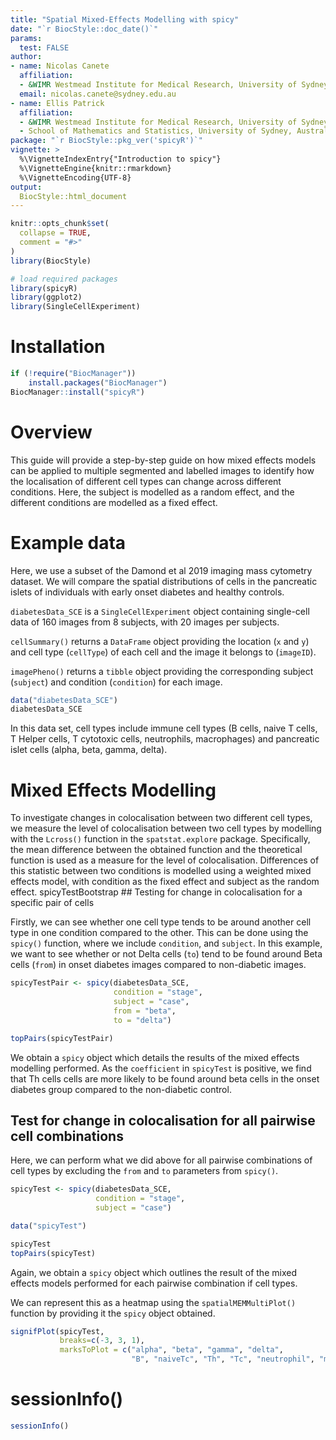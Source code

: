 ```yaml
---
title: "Spatial Mixed-Effects Modelling with spicy"
date: "`r BiocStyle::doc_date()`"
params:
  test: FALSE
author:
- name: Nicolas Canete
  affiliation:  
  - &WIMR Westmead Institute for Medical Research, University of Sydney, Australia
  email: nicolas.canete@sydney.edu.au
- name: Ellis Patrick
  affiliation:
  - &WIMR Westmead Institute for Medical Research, University of Sydney, Australia
  - School of Mathematics and Statistics, University of Sydney, Australia
package: "`r BiocStyle::pkg_ver('spicyR')`"
vignette: >
  %\VignetteIndexEntry{"Introduction to spicy"}
  %\VignetteEngine{knitr::rmarkdown}
  %\VignetteEncoding{UTF-8}
output: 
  BiocStyle::html_document
---
```


```r
knitr::opts_chunk$set(
  collapse = TRUE,
  comment = "#>"
)
library(BiocStyle)
```


```r
# load required packages
library(spicyR)
library(ggplot2)
library(SingleCellExperiment)
```
 
# Installation

```r
if (!require("BiocManager"))
    install.packages("BiocManager")
BiocManager::install("spicyR")
```


# Overview
This guide will provide a step-by-step guide on how mixed effects models can be 
applied to multiple segmented and labelled images to identify how the 
localisation of different cell types can change across different conditions. 
Here, the subject is modelled as a random effect, and the different conditions 
are modelled as a fixed effect.

# Example data
Here, we use a subset of the Damond et al 2019 imaging mass cytometry dataset. We will compare 
the spatial distributions of cells in the pancreatic islets of individuals with early onset diabetes and healthy controls. 

`diabetesData_SCE` is a `SingleCellExperiment` object containing single-cell data of 160 images 
from 8 subjects, with 20 images per subjects.

`cellSummary()` returns a `DataFrame` object providing the location (`x` and `y`) 
and cell type (`cellType`) of each cell and the image it belongs to (`imageID`).

`imagePheno()` returns a `tibble` object providing the corresponding subject 
(`subject`) and condition (`condition`) for each image.






```r
data("diabetesData_SCE")
diabetesData_SCE
```

In this data set, cell types include immune cell types (B cells, naive T cells,
T Helper cells, T cytotoxic cells, neutrophils, macrophages) and pancreatic islet
cells (alpha, beta, gamma, delta).

# Mixed Effects Modelling

To investigate changes in colocalisation between two different cell types, we 
measure the level of colocalisation between two cell types by modelling with the 
`Lcross()` function in the `spatstat.explore` package. Specifically, the mean difference 
between the obtained function and the theoretical function is used as a measure
for the level of colocalisation. Differences of this statistic between two 
conditions is modelled using a weighted mixed effects model, with condition as 
the fixed effect and subject as the random effect.
spicyTestBootstrap
## Testing for change in colocalisation for a specific pair of cells

Firstly, we can see whether one cell type tends to be around another cell type 
in one condition compared to the other. This can be done using the `spicy()` 
function, where we include `condition`, and `subject`. In this example, we want 
to see whether or not Delta cells (`to`) tend to be found around Beta cells (`from`)
in onset diabetes images compared to non-diabetic images.

```r
spicyTestPair <- spicy(diabetesData_SCE,
                       condition = "stage",
                       subject = "case",
                       from = "beta",
                       to = "delta")

topPairs(spicyTestPair)
```

We obtain a `spicy` object which details the results of the mixed effects 
modelling performed. As the `coefficient` in `spicyTest` is positive, we find 
that Th cells cells are more likely to be found around beta cells in the onset
diabetes group compared to the non-diabetic control.

## Test for change in colocalisation for all pairwise cell combinations

Here, we can perform what we did above for all pairwise combinations of cell 
types by excluding the `from` and `to` parameters from `spicy()`.

```r
spicyTest <- spicy(diabetesData_SCE,
                   condition = "stage",
                   subject = "case")
```

```r
data("spicyTest")
```


```r
spicyTest
topPairs(spicyTest)
```

Again, we obtain a `spicy` object which outlines the result of the mixed effects 
models performed for each pairwise combination if cell types.

We can represent this as a heatmap using the `spatialMEMMultiPlot()` function by 
providing it the `spicy` object obtained.
```r
signifPlot(spicyTest,
           breaks=c(-3, 3, 1),
           marksToPlot = c("alpha", "beta", "gamma", "delta", 
                           "B", "naiveTc", "Th", "Tc", "neutrophil", "macrophage"))
```

# sessionInfo()

```r
sessionInfo()
```

